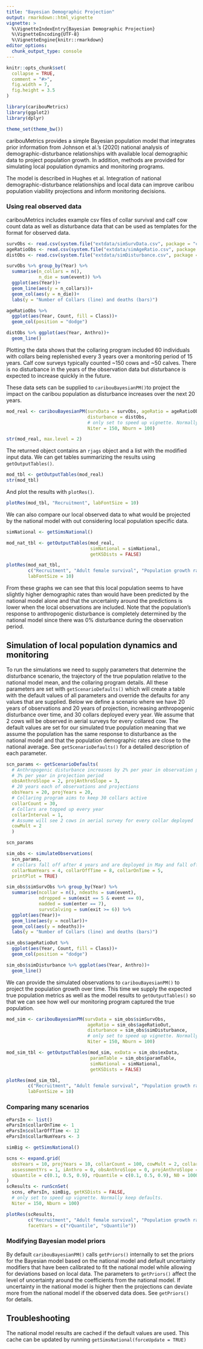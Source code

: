 ```yaml
---
title: "Bayesian Demographic Projection"
output: rmarkdown::html_vignette
vignette: >
  %\VignetteIndexEntry{Bayesian Demographic Projection}
  %\VignetteEncoding{UTF-8}
  %\VignetteEngine{knitr::rmarkdown}
editor_options: 
  chunk_output_type: console
---
```


```r
knitr::opts_chunk$set(
  collapse = TRUE,
  comment = "#>",
  fig.width = 7, 
  fig.height = 3.5
)
```

```r
library(caribouMetrics)
library(ggplot2)
library(dplyr)

theme_set(theme_bw())
```

caribouMetrics provides a simple Bayesian population model that integrates prior information from Johnson et al.'s (2020) national analysis of demographic-disturbance relationships with available local demographic data to project population growth. In addition, methods are provided for simulating local population dynamics and monitoring programs. 

The model is described in Hughes et al. Integration of national demographic-disturbance relationships and local data can improve caribou population viability projections and inform monitoring decisions.

### Using real observed data
caribouMetrics includes example csv files of collar survival and calf cow count data as well as disturbance data that can be used as templates for the format for observed data. 
```r
survObs <- read.csv(system.file("extdata/simSurvData.csv", package = "caribouMetrics"))
ageRatioObs <- read.csv(system.file("extdata/simAgeRatio.csv", package = "caribouMetrics"))
distObs <- read.csv(system.file("extdata/simDisturbance.csv", package = "caribouMetrics"))

survObs %>% group_by(Year) %>% 
  summarise(n_collars = n(),
            n_die = sum(event)) %>% 
  ggplot(aes(Year))+
  geom_line(aes(y = n_collars))+
  geom_col(aes(y = n_die))+
  labs(y = "Number of Collars (line) and deaths (bars)")

ageRatioObs %>% 
  ggplot(aes(Year, Count, fill = Class))+
  geom_col(position = "dodge")

distObs %>% ggplot(aes(Year, Anthro))+
  geom_line()

```
Plotting the data shows that the collaring program included 60 individuals with collars being replenished every 3 years over a monitoring period of 15 years. Calf cow surveys typically counted ~150 cows and ~50 calves. There is no disturbance in the years of the observation data but disturbance is expected to increase quickly in the future.

These data sets can be supplied to `caribouBayesianPM()`to project the impact on the caribou population as disturbance increases over the next 20 years. 

```r
mod_real <- caribouBayesianPM(survData = survObs, ageRatio = ageRatioObs, 
                              disturbance = distObs, 
                              # only set to speed up vignette. Normally keep defaults.
                              Niter = 150, Nburn = 100)

str(mod_real, max.level = 2)
```

The returned object contains an `rjags` object and a list with the modified input data. We can get tables summarizing the results using `getOutputTables()`.
```r
mod_tbl <- getOutputTables(mod_real)
str(mod_tbl)
```

And plot the results with `plotRes()`.
```r
plotRes(mod_tbl, "Recruitment", labFontSize = 10)
```

We can also compare our local observed data to what would be projected by the national model with out considering local population specific data. 
```r
simNational <- getSimsNational()

mod_nat_tbl <- getOutputTables(mod_real, 
                               simNational = simNational,
                               getKSDists = FALSE)

plotRes(mod_nat_tbl,
        c("Recruitment", "Adult female survival", "Population growth rate"),
        labFontSize = 10)

```

From these graphs we can see that this local population seems to have slightly higher demographic rates than would have been predicted by the national model alone and that the uncertainty around the predictions is lower when the local observations are included. Note that the population's response to anthropogenic disturbance is completely determined by the national model since there was 0% disturbance during the observation period.  

## Simulation of local population dynamics and monitoring

To run the simulations we need to supply parameters that determine the disturbance scenario, the trajectory of the true population relative to the national model mean, and the collaring program details. All these parameters are set with `getScenarioDefaults()` which will create a table with the default values of all parameters and override the defaults for any values that are supplied. Below we define a scenario where we have 20 years of observations and 20 years of projection, increasing anthropogenic disturbance over time, and 30 collars deployed every year. We assume that 2 cows will be observed in aerial surveys for every collared cow. The default values are set for our simulated true population meaning that we assume the population has the same response to disturbance as the national model and that the population demographic rates are close to the national average.
See `getScenarioDefaults()` for a detailed description of each parameter.

```r
scn_params <- getScenarioDefaults(
  # Anthropogenic disturbance increases by 2% per year in observation period and
  # 3% per year in projection period
  obsAnthroSlope = 2, projAnthroSlope = 3,
  # 20 years each of observations and projections
  obsYears = 20, projYears = 20,
  # Collaring program aims to keep 30 collars active
  collarCount = 30,
  # Collars are topped up every year
  collarInterval = 1,
  # Assume will see 2 cows in aerial survey for every collar deployed
  cowMult = 2
  )

scn_params

sim_obs <- simulateObservations(
  scn_params, 
  # collars fall off after 4 years and are deployed in May and fall off in August
  collarNumYears = 4, collarOffTime = 8, collarOnTime = 5, 
  printPlot = TRUE)

sim_obs$simSurvObs %>% group_by(Year) %>% 
  summarise(ncollar = n(), ndeaths = sum(event), 
            ndropped = sum(exit == 5 & event == 0),
            nadded = sum(enter == 7), 
            survsCalving = sum(exit >= 6)) %>% 
  ggplot(aes(Year))+
  geom_line(aes(y = ncollar))+
  geom_col(aes(y = ndeaths))+
  labs(y = "Number of Collars (line) and deaths (bars)")

sim_obs$ageRatioOut %>% 
  ggplot(aes(Year, Count, fill = Class))+
  geom_col(position = "dodge")

sim_obs$simDisturbance %>% ggplot(aes(Year, Anthro))+
  geom_line()
```

We can provide the simulated observations to `caribouBayesianPM()` to project the population growth over time. This time we supply the expected true population metrics as well as the model results to `getOutputTables()` so that we can see how well our monitoring program captured the true population. 

```r
mod_sim <- caribouBayesianPM(survData = sim_obs$simSurvObs,
                              ageRatio = sim_obs$ageRatioOut, 
                              disturbance = sim_obs$simDisturbance, 
                              # only set to speed up vignette. Normally keep defaults.
                              Niter = 150, Nburn = 100)

mod_sim_tbl <- getOutputTables(mod_sim, exData = sim_obs$exData, 
                               paramTable = sim_obs$paramTable,
                               simNational = simNational,
                               getKSDists = FALSE)

plotRes(mod_sim_tbl,
        c("Recruitment", "Adult female survival", "Population growth rate"),
        labFontSize = 10)
```

### Comparing many scenarios

```r
eParsIn <- list()
eParsIn$collarOnTime <- 1
eParsIn$collarOffTime <- 12
eParsIn$collarNumYears <- 3

simBig <- getSimsNational()

scns <- expand.grid(
  obsYears = 10, projYears = 10, collarCount = 100, cowMult = 2, collarInterval = 2,
  assessmentYrs = 1, iAnthro = 0, obsAnthroSlope = 0, projAnthroSlope = 0, 
  sQuantile = c(0.1, 0.5, 0.9), rQuantile = c(0.1, 0.5, 0.9), N0 = 1000
)
scResults <- runScnSet(
  scns, eParsIn, simBig, getKSDists = FALSE,
  # only set to speed up vignette. Normally keep defaults.
  Niter = 150, Nburn = 100)

plotRes(scResults,
        c("Recruitment", "Adult female survival", "Population growth rate"), 
        facetVars = c("rQuantile", "sQuantile"))

```

### Modifying Bayesian model priors
By default `caribouBayesianPM()` calls `getPriors()` internally to set the priors for the Bayesian model based on the national model and default uncertainty modifiers that have been calibrated to fit the national model while allowing for deviations based on local data. The parameters to `getPriors()` affect the level of uncertainty around the coefficients from the national model. If uncertainty in the national model is higher then the projections can deviate more from the national model if the observed data does. See `getPriors()` for details.  

## Troubleshooting
The national model results are cached if the default values are used. This cache can be updated by running `getSimsNational(forceUpdate = TRUE)`

<!--
## Use the Bayesian demographic projection app

In addition to performing Bayesian demographic projections in R you can also use our shiny app to run similar analyses from a Graphical User Interface. To launch the app you will first need to install the package from GitHub.

```r
#install.packages("remotes")
remotes::install_github("LandSciTech/BayesianCaribouDemographicProjection")
```

Then you can call `demographicProjectionApp()` to launch the app in your default browser. The app includes options to modify the disturbance scenario, the simulated observations and the model priors similar to those described above. Detailed instructions are included on the first page. -->


